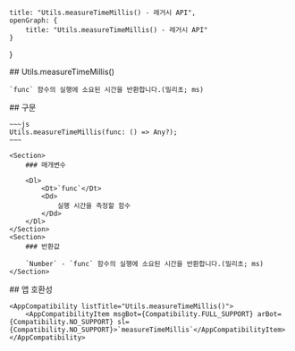 
    title: "Utils.measureTimeMillis() - 레거시 API",
    openGraph: {
        title: "Utils.measureTimeMillis() - 레거시 API"
    }
}

<Section>
    ## Utils.measureTimeMillis()

    `func` 함수의 실행에 소요된 시간을 반환합니다.(밀리초; ms)
</Section>
<Section>
    ## 구문

    ~~~js
    Utils.measureTimeMillis(func: () => Any?);
    ~~~

    <Section>
        ### 매개변수

        <Dl>
            <Dt>`func`</Dt>
            <Dd>
                실행 시간을 측정할 함수
            </Dd>
        </Dl>
    </Section>
    <Section>
        ### 반환값

        `Number` - `func` 함수의 실행에 소요된 시간을 반환합니다.(밀리초; ms)
    </Section>
</Section>
<Section>
    ## 앱 호환성

    <AppCompatibility listTitle="Utils.measureTimeMillis()">
        <AppCompatibilityItem msgBot={Compatibility.FULL_SUPPORT} arBot={Compatibility.NO_SUPPORT} sl={Compatibility.NO_SUPPORT}>`measureTimeMillis`</AppCompatibilityItem>
    </AppCompatibility>
</Section>